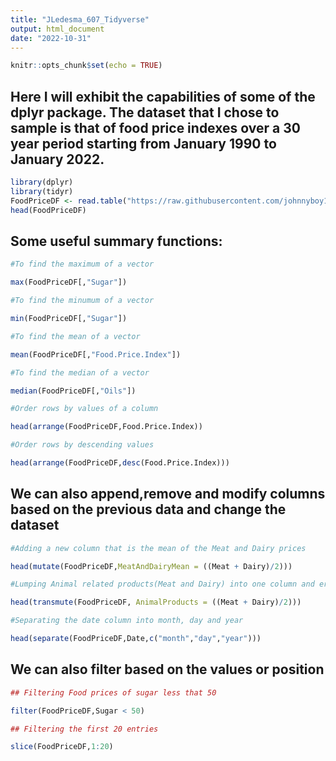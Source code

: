 ---
title: "JLedesma_607_Tidyverse"
output: html_document
date: "2022-10-31"
---

```{r setup, include=FALSE}
knitr::opts_chunk$set(echo = TRUE)
```
## Here I will exhibit the capabilities of some of the dplyr package.  The dataset that I chose to sample is that of food price indexes over a 30 year period starting from January 1990 to January 2022.

```{r read}
library(dplyr)
library(tidyr)
FoodPriceDF <- read.table("https://raw.githubusercontent.com/johnnyboy1287/TidyverseProject/main/FAOFP1990_2022.csv")
head(FoodPriceDF)
```
## Some useful summary functions: 
```{r summary}

#To find the maximum of a vector

max(FoodPriceDF[,"Sugar"])

#To find the minumum of a vector

min(FoodPriceDF[,"Sugar"])

#To find the mean of a vector

mean(FoodPriceDF[,"Food.Price.Index"])

#To find the median of a vector

median(FoodPriceDF[,"Oils"])

#Order rows by values of a column

head(arrange(FoodPriceDF,Food.Price.Index))

#Order rows by descending values

head(arrange(FoodPriceDF,desc(Food.Price.Index)))


```

## We can also append,remove and modify columns based on the previous data and change the dataset

```{r mutate}
#Adding a new column that is the mean of the Meat and Dairy prices

head(mutate(FoodPriceDF,MeatAndDairyMean = ((Meat + Dairy)/2)))

#Lumping Animal related products(Meat and Dairy) into one column and erasing the original columns.

head(transmute(FoodPriceDF, AnimalProducts = ((Meat + Dairy)/2)))

#Separating the date column into month, day and year

head(separate(FoodPriceDF,Date,c("month","day","year")))
```
## We can also filter based on the values or position

```{r filter}
## Filtering Food prices of sugar less that 50

filter(FoodPriceDF,Sugar < 50)

## Filtering the first 20 entries

slice(FoodPriceDF,1:20)


```

